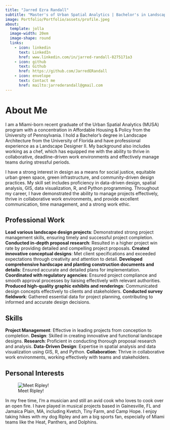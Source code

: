 ```yaml
---
title: "Jarred Ezra Randall"
subtitle: "Master's of Urban Spatial Analytics | Bachelor's in Landscape Architecture | Landscape Designer II"
image: Portfolio/Portfolio/assets/profile.jpeg
about:
  template: jolla
  image-width: 20em
  image-shape: round
  links:
    - icon: linkedin
      text: LinkedIn
      href: www.linkedin.com/in/jarred-randall-8275171a3
    - icon: github
      text: Github
      href: https://github.com/JarredERandall
    - icon: envelope
      text: Contact me
      href: mailto:jarrederandall@gmail.com
---
```


# About Me

I am a Miami-born recent graduate of the Urban Spatial Analytics (MUSA) program with a concentration in Affordable Housing & Policy from the University of Pennsylvania. I hold a Bachelor's degree in Landscape Architecture from the University of Florida and have professional experience as a Landscape Designer II. My background also includes working as a chef, which has equipped me with the ability to thrive in collaborative, deadline-driven work environments and effectively manage teams during stressful periods.

I have a strong interest in design as a means for social justice, equitable urban green space, green infrastructure, and community-driven design practices. My skill set includes proficiency in data-driven design, spatial analysis, GIS, data visualization, R, and Python programming. Throughout my career, I have demonstrated the ability to manage projects effectively, thrive in collaborative work environments, and provide excellent communication, time management, and a strong work ethic.

## Professional Work

**Lead various landscape design projects**: Demonstrated strong project management skills, ensuring timely and successful project completion. **Conducted in-depth proposal research**: Resulted in a higher project win rate by providing detailed and compelling project proposals. **Created innovative conceptual designs**: Met client specifications and exceeded expectations through creativity and attention to detail. **Developed comprehensive hardscape and planting construction documents and details**: Ensured accurate and detailed plans for implementation. **Coordinated with regulatory agencies**: Ensured project compliance and smooth approval processes by liaising effectively with relevant authorities. **Produced high-quality graphic exhibits and renderings**: Communicated design concepts effectively to clients and stakeholders. **Conducted survey fieldwork**: Gathered essential data for project planning, contributing to informed and accurate design decisions.

## Skills

**Project Management**: Effective in leading projects from conception to completion. **Design**: Skilled in creating innovative and functional landscape designs. **Research**: Proficient in conducting thorough proposal research and analysis. **Data-Driven Design**: Expertise in spatial analysis and data visualization using GIS, R, and Python. **Collaboration**: Thrive in collaborative work environments, working effectively with teams and stakeholders.

## Personal Interests

![Meet Ripley!](assets/ripley.png)

In my free time, I'm a musician and still an avid cook who loves to cook over an open fire. I have played in musical projects based in Gainesville, FL and Jamaica Plain, MA, including Kvetch, Tiny Farm, and Camp Hope. I enjoy taking hikes with my dog Ripley and am a big sports fan, especially of Miami teams like the Heat, Panthers, and Dolphins.
